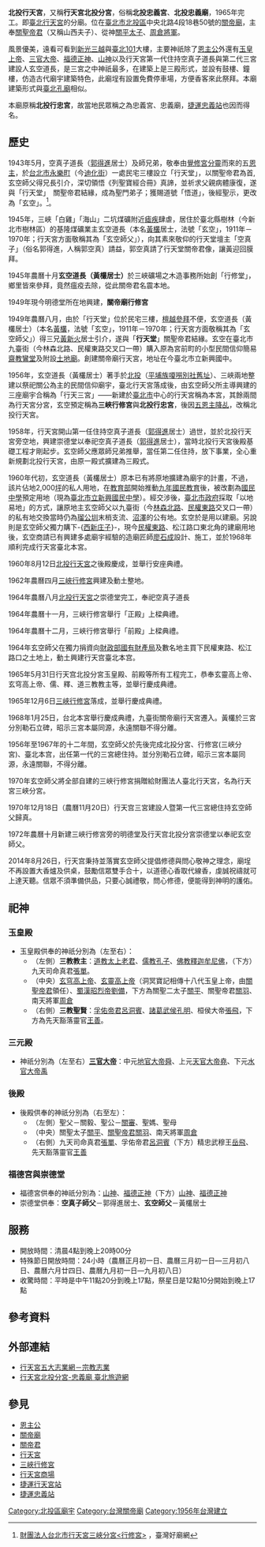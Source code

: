 {{東亞廟宇
| name = 北投行天宮
| img = File:行天宮北投分宮.jpg
| img_capt = [[臺北市|臺北市]][[北投區|北投區]]北投行天宮
| image_width = 260px
| location = [[臺北市|臺北市]][[北投區|北投區]]中央北路4段18巷50號
| god = [[關聖帝君|關聖帝君]]
| type = [[武廟|武廟]]、[[關帝廟|關帝廟]]
| struct = 三宮均由[[廖石成|廖石成]]設計，水泥鋼筋建築，臺灣傳統宮廟
| open_year = 1956年始建，1960年8月12日後殿慶成<br />1965年5月31日玉皇殿、前殿等所有工程完工
| cere_date = 農曆6月24日（關聖帝君聖誕）<br />農曆3月1日到9日（春季拜斗）<br />農曆9月1日到9日（秋季拜斗）
| people =空真子道長（郭得進居士）<br />玄空道長（黃欉居士）
| cultural_collection = 良好
| mass_rapid_transit = {{淡水信義線}}[[忠義站|忠義站]]步行約8分鐘（北投分宮）
| bus = 
|}}

'''北投行天宮'''，又稱'''行天宮北投分宮'''，俗稱'''北投忠義宮'''、'''北投忠義廟'''，1965年完工。即[[臺北行天宮|臺北行天宮]]的分廟。位在[[臺北市|臺北市]][[北投區|北投區]]中央北路4段18巷50號的[[關帝廟|關帝廟]]，主奉[[關聖帝君|關聖帝君]]（又稱山西夫子）、從神[[關平|關平]][[太子|太子]]、[[周倉|周倉]][[將軍|將軍]]。

風景優美，遠看可看到[[新光三越|新光三越]]與[[臺北101|臺北101]]大樓，主要神祇除了[[恩主公|恩主公]]外還有[[玉皇上帝|玉皇上帝]]、[[三官大帝|三官大帝]]、[[福德正神|福德正神]]、[[山神|山神]]以及行天宮第一代住持空真子道長與第二代三宮建設人玄空道長，是三宮之中神祇最多，在建築上是三殿形式，並設有鼓樓、鐘樓，仿造古代廟宇建築特色，此廟埕有設置免費停車場，方便香客來此祭拜。本廟建築形式與[[臺北孔廟|臺北孔廟]]相似。

本廟原稱'''北投行忠宮'''，故當地民眾稱之為忠義宮、忠義廟，[[捷運忠義站|捷運忠義站]]也因而得名。

==歷史==

1943年5月，空真子道長（[[郭得進|郭得進]]居士）及師兄弟，敬奉由[[覺修宮|覺修宮]][[分靈|分靈]]而來的五[[恩主|恩主]]，於[[台北市|台北市]][[永樂町|永樂町]]（今[[迪化街|迪化街]]）一處民宅三樓設立「行天堂」，以關聖帝君為首,玄空師父得兄長引介，深切領悟《列聖寶經合冊》真諦，並祈求父親病體康復，遂與「行天堂」　關聖帝君結緣，成為聖門弟子；獲賜道號「悟道」，後經聖示，更改為「玄空」。<ref>[https://miao.temple01.com/about.php?tpl=bff08c8 財團法人台北市行天宮三峽分宮<行修宮>] {{Wayback|url=https://miao.temple01.com/about.php?tpl=bff08c8 |date=20210124140327 }}，臺灣好廟網</ref>。

1945年，三峽「白雞」「海山」二坑煤礦附近[[瘧疾|瘧疾]]肆虐，居住於臺北縣樹林（今新北市樹林區）的基隆煤礦業主玄空道長（本名[[黃欉|黃欉]]居士，法號「玄空」，1911年－1970年；行天宮方面敬稱其為「玄空師父」），向其素來敬仰的行天堂壇主「空真子」（俗名郭得進，人稱郭空真）請益，郭空真請了行天堂關帝君像，讓黃迎回膜拜。

1945年農曆十月'''玄空道長（黃欉居士）'''於三峽礦場之木造事務所始創「行修堂」，鄉里皆來參拜，竟然瘟疫去除，從此關帝君名震本地。

1949年現今明德堂所在地興建，'''關帝廟行修宮'''

1949年農曆八月，由於「行天堂」位於民宅三樓，[[檀越|檀越]][[參拜|參拜]]不便，玄空道長（黃欉居士）（本名[[黃欉|黃欉]]，法號「玄空」，1911年－1970年；行天宮方面敬稱其為「玄空師父」）得三兄[[黃新火|黃新火]]居士引介，遂與「'''行天堂'''」關聖帝君結緣。玄空在臺北市九臺街（今林森北路、民權東路交叉口一帶）購入原為宮前町的小型民間信仰簡易[[齋教|齋教]][[鸞堂|鸞堂]]及附設[[土地廟|土地廟]]。創建關帝廟行天宮，地址在今臺北市立新興國中。

1956年，玄空道長（黃欉居士）著手於[[北投區|北投]]（[[平埔族|平埔族]][[復興崗|嗄嘮別社舊址]]）、三峽兩地整建以祭祀關公為主的民間信仰廟宇，臺北行天宮落成後，由玄空師父所主導興建的三座廟宇合稱為「行天三宮」——新建於[[臺北市|臺北市]]中心的行天宮稱為本宮，其餘兩間為行天宮分宮，玄空預定稱為'''三峽行修宮'''與'''北投行忠宮'''，後因[[五恩主|五恩主]][[降乩|降乩]]，改稱北投行天宮。

1958年，行天宮開山第一任住持空真子道長（[[郭得進|郭得進]]居士）過世，並於北投行天宮旁空地，興建崇德堂以奉祀空真子道長（[[郭得進|郭得進]]居士），當時北投行天宮後殿基礎工程才剛起步。玄空師父應眾師兄弟推舉，當任第二任住持，放下事業，全心重新規劃北投行天宮，由原一殿式擴建為三殿式。

1960年代初，玄空道長（黃欉居士）原本已有將原地擴建為廟宇的計畫，不過，該片佔地2,000[[坪|坪]]的私人用地，在[[中華民國教育部|教育部]]開始推動[[臺灣九年國民義務教育|九年國民教育]]後，被改劃為[[國民中學|國民中學]]預定用地（現為[[臺北市立新興國民中學|臺北市立新興國民中學]]）。經交涉後，[[臺北市政府|臺北市政府]]採取「以地易地」的方式，讓原地主玄空師父以九臺街（今[[林森北路|林森北路]]、[[民權東路|民權東路]]交叉口一帶）的私有地交換當時仍為[[瑠公圳|瑠公圳]]末梢支流、[[沼澤|沼澤]]的公有地。玄空於是用以建廟。另說則是玄空師父獨力購下-{[[西新庄子|西新庄子]]}-，現今[[民權東路|民權東路]]、松江路口東北角的建廟用地後，玄空商請已有興建多處廟宇經驗的造廟匠師[[廖石成|廖石成]]設計、施工，並於1968年順利完成行天宮臺北本宮。

1960年8月12日[[北投行天宮|北投行天宮]]之後殿慶成，並舉行安座典禮。

1962年農曆四月[[三峽行修宮|三峽行修宮]]興建及動土整地。

1964年農曆八月[[北投行天宮|北投行天宮]]之崇德堂完工，奉祀空真子道長

1964年農曆十一月，三峽行修宮舉行「正殿」上樑典禮。

1964年農曆十二月，三峽行修宮舉行「前殿」上樑典禮。

1964年玄空師父在獨力捐資向[[財政部國有財產局|財政部國有財產局]]及數名地主買下民權東路、松江路口之土地上，動土興建行天宫臺北本宫。

1965年5月31日行天宫北投分宮玉皇殿、前殿等所有工程完工，恭奉玄靈高上帝、玄穹高上帝、儒、釋、道三教教主等，並舉行慶成典禮。

1965年12月6日[[三峽行修宮|三峽行修宮]]落成，並舉行慶成典禮。

1968年1月25日，台北本宮舉行慶成典禮，九臺街關帝廟行天宮遷入。黃欉於三宮分別勒石立碑，昭示三宮本屬同源，永遠關聯不得分離。

1956年至1967年的十二年間，玄空師父於先後完成北投分宮、行修宮(三峽分宮)、臺北本宫，出任第一代的三宮總住持。並分別勒石立碑，昭示三宮本屬同源，永遠關聯，不得分離。

1970年玄空師父將全部自建的三峽行修宮捐贈給財團法人臺北行天宮，名為行天宮三峽分宮。

1970年12月18日（農曆11月20日）行天宫三宮建設人暨第一代三宮總住持玄空師父歸真。

1972年農曆十月新建三峽行修宮旁的明德堂及行天宫北投分宮崇德堂以奉祀玄空師父。

2014年8月26日，行天宫秉持並落實玄空師父提倡修德與問心敬神之理念，廟埕不再設置大香爐及供桌，鼓勵信眾雙手合十，以道德心香取代線香，虔誠祝禱就可上達天聽。信眾不須準備供品，只要心誠禮敬，問心修德，便能得到神明的護佑。

==祀神==
===玉皇殿===
* 玉皇殿供奉的神祇分別為（左至右）：
** （左側）'''三教教主'''：[[道教|道教]][[太上老君|太上老君]]、[[儒教_(宗教)|儒教]][[孔子|孔子]]、[[佛教|佛教]][[釋迦牟尼佛|釋迦牟尼佛]]，（下方）九天司命真君[[張單|張單]]。
** （中央）[[玉皇大帝|玄穹高上帝]]、[[關羽|玄靈高上帝]]（洞冥寶記相傳十八代玉皇上帝，由[[關聖帝君|關聖帝君]]領任）、[[蜀漢昭烈帝|蜀漢昭烈帝]][[劉備|劉備]]，下方為關聖二太子[[關平|關平]]、關聖帝君[[關羽|關羽]]、南天將軍[[周倉|周倉]]
** （右側）'''三教聖賢'''：[[孚佑帝君|孚佑帝君]][[呂洞賓|呂洞賓]]、[[諸葛武侯|諸葛武侯]][[孔明|孔明]]、桓侯大帝[[張飛|張飛]]，下方為先天豁落靈官[[豁落靈官|王善]]。

===三元殿===
* 神祇分別為（左至右）'''[[三官大帝|三官大帝]]'''：中元[[地官大帝|地官大帝]][[舜|舜]]、上元[[天官大帝|天官大帝]][[堯|堯]]、下元[[水官大帝|水官大帝]][[禹|禹]]

===後殿===
* 後殿供奉的神祇分別為（右至左）：
** （左側）聖父－關毅、聖公－[[關審|關審]]、聖媽、聖母
** （中央）關聖太子[[關平|關平]]、[[關聖帝君|關聖帝君]][[關羽|關羽]]、南天將軍[[周倉|周倉]]
** （右側）九天司命真君[[張單|張單]]、孚佑帝君[[呂洞賓|呂洞賓]]（下方）精忠武穆王[[岳飛|岳飛]]、先天豁落靈官[[王靈官|王善]]

===福德宮與崇德堂===
* 福德宮供奉的神祇分別為：[[山神|山神]]、[[福德正神|福德正神]]（下方）[[山神|山神]]、[[福德正神|福德正神]]
* 崇德堂供奉：'''空真子師父'''－郭得進居士、'''玄空師父'''－黃欉居士

==服務==
* 開放時間：清晨4點到晚上20時00分
*特殊節日開放時間：24小時（農曆正月初一日、農曆三月初一日—三月初八日、農曆六月廿四日、農曆九月初一日—九月初八日）
* 收驚時間：平時是中午11點20分到晚上17點，祭星日是12點10分開始到晚上17點

==參考資料==

==外部連結==
* [https://www.ht.org.tw/ 行天宮五大志業網－宗教志業]{{Wayback|url=http://www.ht.org.tw/re1.html |date=20150421022949 }}
* [https://web.archive.org/web/20190424003127/https://www.travel.taipei/zh-tw/attraction/details/192 行天宮北投分宮-忠義廟  臺北旅遊網]

==參見==
*[[恩主公|恩主公]]
*[[關帝廟|關帝廟]]
*[[關帝君|關帝君]]
*[[行天宮|行天宮]]
*[[三峽行修宮|三峽行修宮]]
*[[行天宮商場|行天宮商場]]
*[[捷運行天宮站|捷運行天宮站]]
*[[捷運忠義站|捷運忠義站]]

[[Category:北投區廟宇|Category:北投區廟宇]]
[[Category:台灣關帝廟|Category:台灣關帝廟]]
[[Category:1956年台灣建立|Category:1956年台灣建立]]